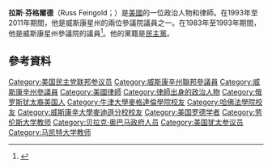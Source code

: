 '''拉斯·芬格爾德'''（Russ Feingold；{{bd|1953年|3月2日}}）是[[美國|美國]]的一位政治人物和律師。在1993年至2011年期間，他是威斯康星州的兩位參議院議員之一。在1983年至1993年期間，他是威斯康星州參議院的議員<ref>{{cite web|url=http://www.russfeingold.org/about/biography.html|title=Standing up for Wisconsin|publisher=Russ Feingold|date=|accessdate=July 12, 2010|deadurl=yes|archiveurl=https://web.archive.org/web/20100704071350/http://www.russfeingold.org/about/biography.html|archivedate=2010年7月4日}}</ref>。他的黨籍是[[民主黨_(美國)|民主黨]]。

== 參考資料 ==
{{reflist}}

{{DEFAULTSORT: Feingold, Russ}}
[[Category:美国民主党联邦参议员|Category:美国民主党联邦参议员]]
[[Category:威斯康辛州聯邦參議員|Category:威斯康辛州聯邦參議員]]
[[Category:威斯康辛州參議員|Category:威斯康辛州參議員]]
[[Category:美國律師|Category:美國律師]]
[[Category:律師出身的政治人物|Category:律師出身的政治人物]]
[[Category:俄罗斯犹太裔美国人|Category:俄罗斯犹太裔美国人]]
[[Category:牛津大學麥格達倫學院校友|Category:牛津大學麥格達倫學院校友]]
[[Category:哈佛法學院校友|Category:哈佛法學院校友]]
[[Category:威斯康辛大學麥迪遜分校校友|Category:威斯康辛大學麥迪遜分校校友]]
[[Category:美国罗德学者|Category:美国罗德学者]]
[[Category:劳伦斯大学教师|Category:劳伦斯大学教师]]
[[Category:贝拉克·奥巴马政府人员|Category:贝拉克·奥巴马政府人员]]
[[Category:美国犹太参议员|Category:美国犹太参议员]]
[[Category:马凯特大学教师|Category:马凯特大学教师]]